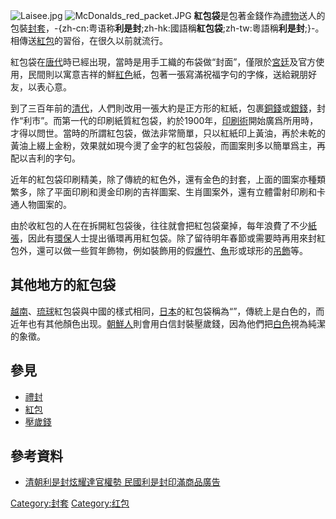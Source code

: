 {{NoteTA
|T = zh-hans:红包袋; zh-tw:紅包袋; zh-hk:利是封;
|1 = zh-hans:红包; zh-tw:紅包; zh-hk:利是;
|2 = zh-hans:红包袋; zh-tw:紅包袋; zh-hk:利是封;
|3 = zh-hans:包红包; zh-tw:包紅包; zh-hk:派利是;
|4 = zh-hans:春联; zh-tw:春聯; zh-hk:揮春;
}}
[[File:Laisee.jpg|thumb]]
[[File:McDonalds_red_packet.JPG|thumb]]
'''紅包袋'''是包著金錢作為[[禮物|禮物]]送人的包裝[[封套|封套]]，-{zh-cn:粤语称'''利是封''';zh-hk:國語稱'''紅包袋''';zh-tw:粵語稱'''利是封''';}-。相傳送[[紅包|紅包]]的習俗，在很久以前就流行。

紅包袋在[[唐代|唐代]]時已經出現，當時是用手工織的布袋做“封面”，僅限於[[宮廷|宮廷]]及官方使用，民間則以寓意吉祥的鮮[[紅色|紅色]]紙，包著一張寫滿祝福字句的字條，送給親朋好友，以表心意。

到了三百年前的[[清代|清代]]，人們則改用一張大約是正方形的紅紙，包裹[[銅錢|銅錢]]或[[銀錢|銀錢]]，封作“利市”。而第一代的印刷紙質紅包袋，約於1900年，[[印刷術|印刷術]]開始廣爲所用時，才得以問世。當時的所謂紅包袋，做法非常簡單，只以紅紙印上黃油，再於未乾的黃油上綴上金粉，效果就如現今燙了金字的紅包袋般，而圖案則多以簡單爲主，再配以吉利的字句。

近年的紅包袋印刷精美，除了傳統的紅色外，還有金色的封套，上面的圖案亦種類繁多，除了平面印刷和燙金印刷的吉祥圖案、生肖圖案外，還有立體雷射印刷和卡通人物圖案的。

由於收紅包的人在在拆開紅包袋後，往往就會把紅包袋棄掉，每年浪費了不少[[紙張|紙張]]，因此有[[環保|環保]]人士提出循環再用紅包袋。除了留待明年春節或需要時再用來封紅包外，還可以做一些賀年飾物，例如裝飾用的假[[爆竹|爆竹]]、[[魚|魚]]形或球形的[[吊飾|吊飾]]等。

==其他地方的紅包袋==
[[越南|越南]]、[[琉球|琉球]]紅包袋與中國的樣式相同，[[日本|日本]]的紅包袋稱為“{{lang|ja|お年玉袋}}”，傳統上是白色的，而近年也有其他顏色出现。[[朝鮮族|朝鮮人]]則會用白信封裝壓歲錢，因為他們把[[白色|白色]]視為純潔的象徵。

==參見==
*[[禮封|禮封]]
*[[紅包|紅包]]
*[[壓歲錢|壓歲錢]]

==參考資料==
*[https://web.archive.org/web/20080723090237/http://gocn.southcn.com/xqjj/gxfw/200506020031.htm 清朝利是封炫耀達官權勢 民國利是封印滿商品廣告]

[[Category:封套|Category:封套]]
[[Category:红包|Category:红包]]